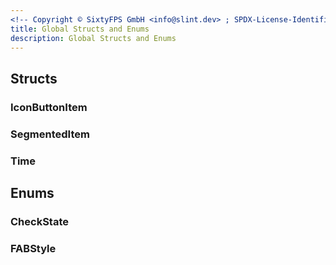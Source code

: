 ```yaml
---
<!-- Copyright © SixtyFPS GmbH <info@slint.dev> ; SPDX-License-Identifier: MIT -->
title: Global Structs and Enums
description: Global Structs and Enums
---
```




## Structs

### IconButtonItem
<IconButtonItem />

### SegmentedItem
<SegmentedItem />

### Time
<Time />

## Enums

### CheckState
<CheckState />

### FABStyle
<FABStyle />


